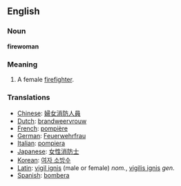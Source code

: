 ==English==

===Noun===
'''firewoman'''

===Meaning===

#A female [[firefighter]].

===Translations===
*[[Chinese]]: [[婦女消防人員]]
*[[Dutch]]: [[brandweervrouw]]
*[[French]]: [[pompière]]
*[[German]]: [[Feuerwehrfrau]]
*[[Italian]]: [[pompiera]]
*[[Japanese]]: [[女性消防士]]
*[[Korean]]: [[여자 소방수]]
*[[Latin]]: [[vigil ignis]] (male or female) ''nom.'', [[vigilis ignis]] ''gen.''
*[[Spanish]]: [[bombera]]